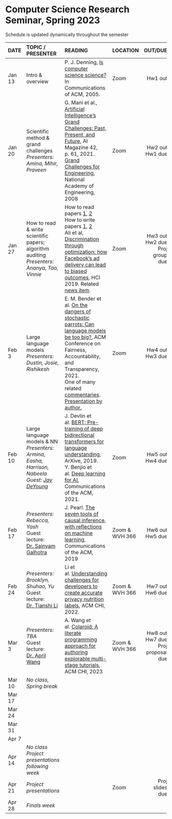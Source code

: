 <h1> Computer Science Research Seminar, Spring 2023 </h1>
Schedule is updated dynamically throughout the semester
</br>

<font size="3">

| DATE        | TOPIC / PRESENTER |READING           |LOCATION |      OUT/DUE |
| ------   |:------------------|:---------------------------------|:------| --------:| 
| Jan 13 | Intro & overview |  P. J. Denning, [Is computer science science?](http://denninginstitute.com/pjd/PUBS/CACMcols/cacmJul07.pdf) In Communications of ACM, 2005.        | Zoom |  Hw1 out |
| Jan 20 |  Scientific method &</br>grand challenges</br>*Presenters:*</br>*Amina, Mihir, Praveen*              |  G. Mani et al., [Artificial Intelligence’s Grand Challenges: Past, Present, and Future](https://www.andrew.cmu.edu/user/ganeshm/GrandChallengesAIMagazineSpring2021.pdf), AI Magazine 42, p. 61, 2021.</br>[Grand Challenges for Engineering](http://www.engineeringchallenges.org/challenges.aspx), National Academy of Engineering, 2008   | Zoom       |  Hw2 out </br> Hw1 due    |
| Jan 27  |   How to read & write</br>scientific papers;</br>algorithm auditing  </br>  *Presenters:*</br>*Ananya, Tao, Vinnie*            |  How to read papers [1](https://dl.acm.org/citation.cfm?id=1595493), [2](https://dl.acm.org/citation.cfm?id=1273458)<br>How to write papers [1](https://homes.cs.washington.edu/~mernst/advice/write-technical-paper.html), [2](https://www.nature.com/articles/d41586-019-02918-5)   </br> Ali et al, [Discrimination through optimization: how Facebook's ad delivery can lead to biased outcomes](https://dl.acm.org/doi/abs/10.1145/3359301), HCI 2019. Related [news item](https://news.northeastern.edu/2023/01/19/ai-bill-of-rights-alan-mislove).      |  Zoom  |  Hw3 out </br> Hw2 due</br>Proj group due   |
| Feb 3 | Large language models</br>*Presenters:</br> Dustin, Josie, Rishikesh* | E. M. Bender et al. [On the dangers of stochastic parrots: Can language models be too big?](https://dl.acm.org/doi/abs/10.1145/3442188.3445922), ACM Conference on Fairness, Accountability, and Transparency, 2021.<br> One of many related [commentaries](https://www.lrb.co.uk/blog/2021/february/stochastic-parrots).</br> [Presentation by author.](https://www.turing.ac.uk/events/dangers-stochastic-parrots) |  Zoom |  Hw4 out</br>Hw3 due     |
| Feb 10 | Large language models & NN</br>*Presenters:</br> Armina, Easha, Harrison, Nabeela*</br>*Guest: [Jay DeYoung](https://www.khoury.northeastern.edu/people/jay-deyoung/)* | J. Devlin et al. [BERT: Pre-training of deep bidirectional transformers for language understanding](https://arxiv.org/abs/1810.04805), ArXive, 2019.</br> Y. Benjio et al. [Deep learning for AI](https://cacm.acm.org/magazines/2021/7/253464-deep-learning-for-ai/fulltext), Communications of the ACM, 2021. | Zoom  | Hw5 out</br>Hw4 due      |
| Feb 17 | *Presenters: Rebecca, Yash*</br>Guest lecture:</br>[Dr. Sainyam Galhotra](https://sainyamgalhotra.com) | J. Pearl. [The seven tools of causal inference, with reflections on machine learning](https://dl.acm.org/doi/pdf/10.1145/3241036), Communications of the ACM, 2019 |  Zoom &</br>WVH 366 | Hw6 out</br>Hw5 due |
| Feb 24 | *Presenters:</br> Brooklyn, Shuhao, Yu *</br>Guest lecture:</br>[Dr. Tianshi Li](https://tianshili.me) | Li et al. [Understanding challenges for developers to create accurate privacy nutrition labels](https://dl.acm.org/doi/abs/10.1145/3491102.3502012), ACM CHI, 2022. | Zoom &</br>WVH 366  |    Hw7 out</br>Hw6 due   |
| Mar 3 | *Presenters: TBA*</br>Guest lecture:</br>[Dr. April Wang](https://aprilwang.me) | A. Wang et al. [Colaroid: A literate programming approach for authoring explorable multi-stage tutorials](https://aprilwang.me/assets/pubs/CHI23_Colaroid.pdf), ACM CHI, 2023 | Zoom &</br>WVH 366  |  Hw8 out</br>Hw7 due</br>Proj proposal due     |
| Mar 10 | *No class, Spring break* |  |   |       |
| Mar 17 |  |  |   |       |
| Mar 24 |  |  |   |       |
| Mar 31 |  |  |   |       |
| Apr 7 |  |  |   |       |
| Apr 14 |   *No class</br>Project presentations following week*  |    |            |          |
| Apr 21 | *Project presentations*  |            |  Zoom  | Proj slides due           |
| Apr 28  | *Finals week*    |            |            |          | 
</font>






